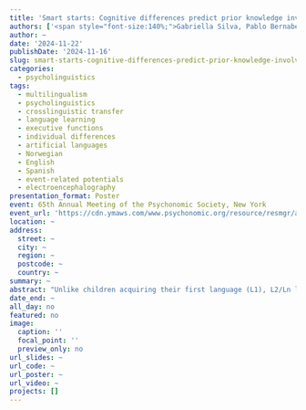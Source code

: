 ```yaml
---
title: 'Smart starts: Cognitive differences predict prior knowledge involvement in language learning'
authors: ['<span style="font-size:140%;">Gabriella Silva, Pablo Bernabeu, Christina Athanasiadi, Stella Lucia Pischinger, My Ngoc Giang Hoang, Vincent DeLuca, Claudia Poch, Jason Rothman, Jorge González Alonso</span>']
author: ~
date: '2024-11-22'
publishDate: '2024-11-16'
slug: smart-starts-cognitive-differences-predict-prior-knowledge-involvement-in-language-learning
categories:
  - psycholinguistics
tags:
  - multilingualism
  - psycholinguistics
  - crosslinguistic transfer
  - language learning
  - executive functions
  - individual differences
  - artificial languages
  - Norwegian
  - English
  - Spanish
  - event-related potentials
  - electroencephalography
presentation_format: Poster
event: 65th Annual Meeting of the Psychonomic Society, New York
event_url: 'https://cdn.ymaws.com/www.psychonomic.org/resource/resmgr/annual_meeting/2024_meeting/abstract_book/2024_abstracts_final.pdf'
location: ~
address:
  street: ~
  city: ~
  region: ~
  postcode: ~
  country: ~
summary: ~
abstract: "Unlike children acquiring their first language (L1), L2/Ln learners can draw on existing grammatical knowledge to ease the task, at least for those properties where the grammars align. This means that, in addition to statistical learning, there might be a substantial role for individual differences in cognitive processes necessary to identify, recruit and deploy this prior knowledge—e.g., procedural memory, working memory (WM), inhibitory control. In this study, we measured these individual differences through an SRT task, a digit-span, and a Stroop task, at the onset of a longitudinal artificial language (AL) learning paradigm. Grammatical and lexical similarity between the ALs and previous languages (Norwegian-English or Spanish-English) were systematically manipulated. Behavioral measures of sensitivity to grammatical violations in the AL were collected after each training session (three total). Results suggest that the ability to capitalize on prior knowledge is significantly modulated by individual differences in procedural memory, WM and inhibitory control."
date_end: ~
all_day: no
featured: no
image:
  caption: ''
  focal_point: ''
  preview_only: no
url_slides: ~
url_code: ~
url_poster: ~
url_video: ~
projects: []
---
```


